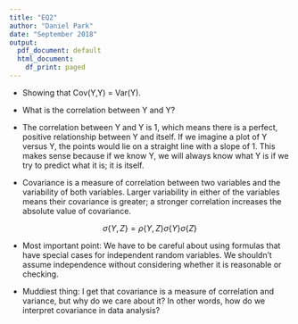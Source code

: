 ```yaml
---
title: "EQ2"
author: "Daniel Park"
date: "September 2018"
output:
  pdf_document: default
  html_document:
    df_print: paged
---
```


* Showing that Cov(Y,Y) = Var(Y). 

\begin{aligned}

\sigma\{Y,Y\} & = E\{(Y-E[Y])(Y-E[Y])\} \\
& = E\{(Y-E[Y])^2\} \\
& = \sigma^2\{Y\} 

\end{aligned}

* What is the correlation between Y and Y?

\begin{aligned}

\rho\{Y,Y\} & = \frac{\sigma\{Y,Y\}}{\sigma\{Y\}\sigma\{Y\}} \\
& = \frac{\sigma^2\{Y\}}{\sigma^2\{Y\}} \\
& = 1

\end{aligned}

  + The correlation between Y and Y is 1, which means there is a perfect, positive relationship between Y and itself. If we imagine a plot of Y versus Y, the points would lie on a straight line with a slope of 1. This makes sense because if we know Y, we will always know what Y is if we try to predict what it is; it is itself.
  
* Covariance is a measure of correlation between two variables and the variability of both variables. Larger variability in either of the variables means their covariance is greater; a stronger correlation increases the absolute value of covariance.

$$\sigma\{Y,Z\} = \rho\{Y,Z\}\sigma\{Y\}\sigma\{Z\} $$

* Most important point: We have to be careful about using formulas that have special cases for independent random variables. We shouldn't assume independence without considering whether it is reasonable or checking.

* Muddiest thing: I get that covariance is a measure of correlation and variance, but why do we care about it? In other words, how do we interpret covariance in data analysis?